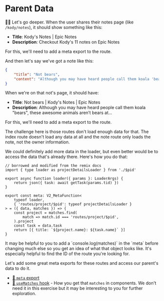 # Parent Data

👨‍💼 Let's go deeper. When the user shares their notes page (like `/kody/notes`),
it should show something like this:

- **Title**: Kody's Notes | Epic Notes
- **Description**: Checkout Kody's 11 notes on Epic Notes

For this, we'll need to add a meta export to
the <InlineFile file="app/routes/users+/$username_+/notes.index.tsx" /> route.

And then let's say we've got a note like this:

```json
{
	"title": "Not bears",
	"content": "Although you may have heard people call them koala 'bears', these awesome animals aren’t bears at all – they are in fact marsupials. A group of mammals, most marsupials have pouches where their newborns develop."
}
```

When we're on that not's page, it should have:

- **Title**: Not bears | Kody's Notes | Epic Notes
- **Description**: Although you may have heard people call them koala "bears", these awesome animals aren’t bears at...

For this, we'll need to add a meta export to
the <InlineFile file="app/routes/users+/$username_+/notes.$noteId.tsx" /> route.

The challenge here is those routes don't load enough data for that. The index
route doesn't load any data at all and the note route only loads the note, not
the owner information.

We could definitely add more data in the loader, but even better would be to
access the data that's already there. Here's how you do that:

```tsx filename=app/routes/projects+/$pid.$tid.tsx
// borrowed and modified from the remix docs
import { type loader as projectDetailsLoader } from './$pid'

export async function loader({ params }: LoaderArgs) {
	return json({ task: await getTask(params.tid) })
}

export const meta: V2_MetaFunction<
	typeof loader,
	{ 'routes/project/$pid': typeof projectDetailsLoader }
> = ({ data, matches }) => {
	const project = matches.find(
		match => match.id === 'routes/project/$pid',
	).project
	const task = data.task
	return [{ title: `${project.name}: ${task.name}` }]
}
```

<callout-info>
	It may be helpful to you to add a `console.log(matches)` in the `meta` before
	changing much else so you get an idea of what that object looks like. It's
	especially helpful to find the ID of the route you're looking for.
</callout-info>

Let's add some great meta exports for these routes and access our parent's data
to do it.

- [📜 `meta` export](https://remix.run/docs/en/main/route/meta-v2)
- [📜 `useMatches` hook](https://remix.run/docs/en/main/hooks/use-matches) - How
  you get that `matches` in components. We don't need it in this exercise
  but it may be interesting to you for further exploration.
